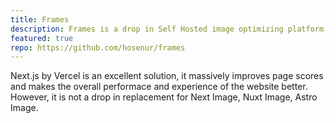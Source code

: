```yaml
---
title: Frames
description: Frames is a drop in Self Hosted image optimizing platform, and a drop in replacement  for Next Image, Nuxt Image, Astro Image. Built with @unjs/ipx 
featured: true
repo: https://github.com/hosenur/frames
---
```

Next.js by Vercel is an excellent solution, it massively improves page scores and makes the overall performace and experience of the website better. However, it is not a drop in replacement for Next Image, Nuxt Image, Astro Image.